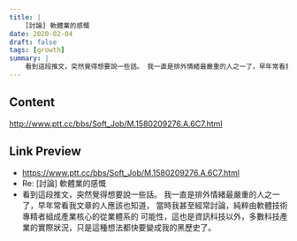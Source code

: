 ```yaml
---
title: |
    [討論] 軟體業的感慨
date: 2020-02-04
draft: false
tags: [growth]
summary: |
    看到這段推文，突然覺得想要說一些話。 我一直是排外情緒最嚴重的人之一了，早年常看我文章的人應該也知道， 當時我甚至經常討論，純粹由軟體技術專精者組成產業核心的從業體系的 可能性，這也是資訊科技以外，多數科技產業的實際狀況，只是這種想法 都快要變成我的黑歷史了。
---
```


## Content

http://www.ptt.cc/bbs/Soft_Job/M.1580209276.A.6C7.html

## Link Preview

- https://www.ptt.cc/bbs/Soft_Job/M.1580209276.A.6C7.html
- Re: [討論] 軟體業的感慨
- 看到這段推文，突然覺得想要說一些話。 我一直是排外情緒最嚴重的人之一了，早年常看我文章的人應該也知道， 當時我甚至經常討論，純粹由軟體技術專精者組成產業核心的從業體系的 可能性，這也是資訊科技以外，多數科技產業的實際狀況，只是這種想法都快要變成我的黑歷史了。
